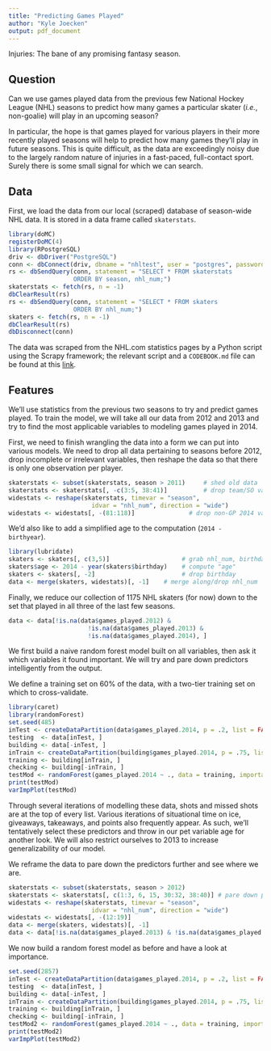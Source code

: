 ```yaml
---
title: "Predicting Games Played"
author: "Kyle Joecken"
output: pdf_document
---
```


Injuries: The bane of any promising fantasy season.

## Question

Can we use games played data from the previous few National Hockey League (NHL)
seasons to predict how many games a particular skater (*i.e.*, non-goalie) will
play in an upcoming season?

In particular, the hope is that games played for various players in their more
recently played seasons will help to predict how many games they'll play in
future seasons.  This is quite difficult, as the data are exceedingly noisy due
to the largely random nature of injuries in a fast-paced, full-contact sport.
Surely there is some small signal for which we can search.

## Data

First, we load the data from our local (scraped) database of season-wide NHL
data.  It is stored in a data frame called `skaterstats`.

```r
library(doMC)
registerDoMC(4)
library(RPostgreSQL)
driv <- dbDriver("PostgreSQL")
conn <- dbConnect(driv, dbname = "nhltest", user = "postgres", password = "hollyleaf", host = "localhost")
rs <- dbSendQuery(conn, statement = "SELECT * FROM skaterstats
                  ORDER BY season, nhl_num;")
skaterstats <- fetch(rs, n = -1)
dbClearResult(rs)
rs <- dbSendQuery(conn, statement = "SELECT * FROM skaters
                  ORDER BY nhl_num;")
skaters <- fetch(rs, n = -1)
dbClearResult(rs)
dbDisconnect(conn)
```

The data was scraped from the NHL.com statistics pages by a Python script using
the Scrapy framework; the relevant script and a `CODEBOOK.md` file can be found
at this [link](https://github.com/kielejocain/NHL_sql).

## Features

We'll use statistics from the previous two seasons to try and predict games played.
To train the model, we will take all our data from 2012 and 2013 and try
to find the most applicable variables to modeling games played in 2014.

First, we need to finish wrangling the data into a form we can put into various
models.  We need to drop all data pertaining to seasons before 2012, drop incomplete
or irrelevant variables, then reshape the data so that there is only one observation
per player.

```r
skaterstats <- subset(skaterstats, season > 2011)     # shed old data
skaterstats <- skaterstats[, -c(3:5, 38:41)]          # drop team/SO variables
widestats <- reshape(skaterstats, timevar = "season",
                       idvar = "nhl_num", direction = "wide")
widestats <- widestats[, -(81:118)]               # drop non-GP 2014 vars
```

We'd also like to add a simplified age to the computation (`2014 - birthyear`).

```r
library(lubridate)
skaters <- skaters[, c(3,5)]                    # grab nhl_num, birthday
skaters$age <- 2014 - year(skaters$birthday)    # compute "age"
skaters <- skaters[, -2]                        # drop birthday
data <- merge(skaters, widestats)[, -1]    # merge along/drop nhl_num
```

Finally, we reduce our collection of 1175 NHL skaters (for now) down to the set
that played in all three of the last few seasons.

```r
data <- data[!is.na(data$games_played.2012) & 
                      !is.na(data$games_played.2013) &
                      !is.na(data$games_played.2014), ]
```

We first build a naive random forest model built on all variables, then ask it
which variables it found important.  We will try and pare down predictors
intelligently from the output.

We define a training set on 60% of the data, with a two-tier training set on 
which to cross-validate.

```r
library(caret)
library(randomForest)
set.seed(485)
inTest <- createDataPartition(data$games_played.2014, p = .2, list = FALSE)
testing  <- data[inTest, ]
building <- data[-inTest, ]
inTrain <- createDataPartition(building$games_played.2014, p = .75, list = FALSE)
training <- building[inTrain, ]
checking <- building[-inTrain, ]
testMod <- randomForest(games_played.2014 ~ ., data = training, importance = TRUE)
print(testMod)
varImpPlot(testMod)
```

Through several iterations of modelling these data, shots and missed shots are
at the top of every list.  Various iterations of situational time on ice,
giveaways, takeaways, and points also frequently appear. As such, we'll tentatively
select these predictors and throw in our pet variable age for another look.  We will
also restrict ourselves to 2013 to increase generalizability of our model.

We reframe the data to pare down the predictors further and see where we are.

```r
skaterstats <- subset(skaterstats, season > 2012)
skaterstats <- skaterstats[, c(1:3, 6, 15, 30:32, 38:40)] # pare down predictors
widestats <- reshape(skaterstats, timevar = "season",
                       idvar = "nhl_num", direction = "wide")
widestats <- widestats[, -(12:19)]
data <- merge(skaters, widestats)[, -1]
data <- data[!is.na(data$games_played.2013) & !is.na(data$games_played.2014), ]
```

We now build a random forest model as before and have a look at importance.

```r
set.seed(2857)
inTest <- createDataPartition(data$games_played.2014, p = .2, list = FALSE)
testing  <- data[inTest, ]
building <- data[-inTest, ]
inTrain <- createDataPartition(building$games_played.2014, p = .75, list = FALSE)
training <- building[inTrain, ]
checking <- building[-inTrain, ]
testMod2 <- randomForest(games_played.2014 ~ ., data = training, importance = TRUE)
print(testMod2)
varImpPlot(testMod2)
```
